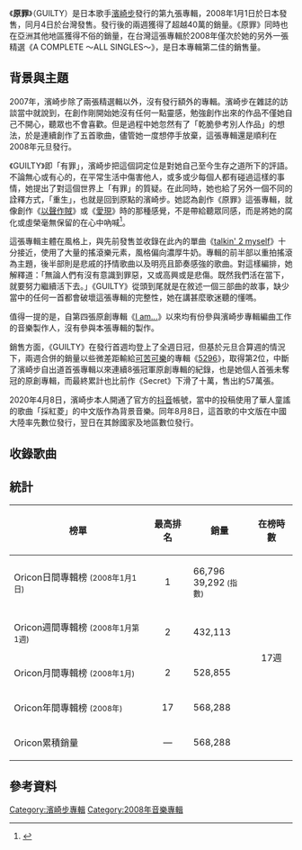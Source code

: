 {{noteTA
|G1=Show
|G2=Music
|1=zh-tw:連結; zh-hk:連結; zh-mo:連結; zh-cn:链接;
}}
{{Infobox Album
| name           = 原罪
| original_name  = {{lang|en|''GUILTY''}}
| type           = studio
| artist         = [[濱崎步|濱崎步]]
| cover          = GUILTYDVD.png
| alt            = 
| released       = {{Start date|2008|1|1}}
| recorded       = 2007年
| length         = {{Duration|m=56|s=00}}
| label          = [[avex_trax|avex trax]]
| genre          = {{hlist|[[日本流行音樂|日本流行音樂]]|[[搖滾樂|搖滾樂]]|[[哥德搖滾|哥德搖滾]]}}
| producer       = 松浦勝人
| Reviews        = * [[allmusic|allmusic]] {{Rating-5|2.5}} <ref>[http://www.allmusic.com/album/guilty-r1316313 Guilty – Ayumi Hamasaki]</ref>
| Chart position = *最高2名（[[Oricon|Oricon]]）
* 2008年1月度月間順位2位（Oricon）
* 2008年度上半期順位8位（Oricon）
* 2008年度年間順位17位（Oricon）|
| Certification  = * 雙白金唱片（[[日本唱片協會|日本唱片協會]]）
| prev_title     = [[步姬密|步姬密]]
| prev_year      = 2006
| next_title     = [[新起步|新起步]]
| next_year      = 2009
| Misc           = {{Extra album cover
  | Upper caption = 其他封面
  | Type          = 錄音室專輯
  | Cover         = GUILTY.png
 | Lower caption  = CD Only版本封面
  }}
{{Singles
  | Name          = 原罪
  | Type          = 錄音室專輯
  | Single 1      = [[glitter/fated|glitter/fated]]
  | Single 1 date = 2007年7月18日
  | Single 2      = [[talkin'_2_myself|talkin' 2 myself]]
  | Single 2 date = 2007年9月19日
  | Single 3      = [[Together_When...|Together When...]]
  | Single 3 date = 2007年12月5日
  }}
}}

《'''原罪'''》（GUILTY）是日本歌手[[濱崎步|濱崎步]]發行的第九張專輯，2008年1月1日於日本發售，同月4日於台灣發售。發行後的兩週獲得了超越40萬的銷量。《原罪》同時也在亞洲其他地區獲得不俗的銷量，在台灣這張專輯於2008年僅次於她的另外一張精選《A COMPLETE 〜ALL SINGLES〜》，是日本專輯第二佳的銷售量。

== 背景與主題 ==
2007年，濱崎步除了兩張精選輯以外，沒有發行額外的專輯。濱崎步在雜誌的訪談當中就說到，在創作剛開始她沒有任何一點靈感，勉強創作出來的作品不僅她自己不開心，聽眾也不會喜歡。但是過程中她忽然有了「乾脆參考別人作品」的想法，於是連續創作了五首歌曲，儘管她一度想停手放棄，這張專輯還是順利在2008年元旦發行。

《GUILTY》即「有罪」，濱崎步把這個詞定位是對她自己至今生存之道所下的評語。不論無心或有心的，在平常生活中傷害他人，或多或少每個人都有碰過這樣的事情，她提出了對這個世界上「有罪」的質疑。在此同時，她也給了另外一個不同的詮釋方式，「重生」，也就是回到原點的濱崎步。她認為創作《原罪》這張專輯，就像創作《[[以聲作賊|以聲作賊]]》或《[[愛現_(濱崎步專輯)|愛現]]》時的那種感覺，不是帶給聽眾同感，而是將她的腐化或虛榮毫無保留的在心中吶喊<ref>{{Cite web |url=http://home.gamer.com.tw/creationDetail.php?sn=849612 |title=存档副本 |access-date=2011-07-29 |archive-date=2016-03-04 |archive-url=https://web.archive.org/web/20160304080615/http://home.gamer.com.tw/creationDetail.php?sn=849612 |dead-url=no }}</ref>。

這張專輯主體在風格上，與先前發售並收錄在此內的單曲《[[talkin'_2_myself|talkin' 2 myself]]》十分接近，使用了大量的搖滾樂元素，風格偏向濃厚牛奶。專輯的前半部以重拍搖滾為主題，後半部則是悲戚的抒情歌曲以及明亮且節奏感強的歌曲。對這樣編排，她解釋道：「無論人們有沒有意識到罪惡，又或高興或是悲傷。既然我們活在當下，就要努力繼續活下去。」《GUILTY》從頭到尾就是在敘述一個三部曲的故事，缺少當中的任何一首都會破壞這張專輯的完整性，她在講甚麼歌迷聽的懂嗎。

值得一提的是，自第四張原創專輯《[[I_am...|I am...]]》以來均有份參與濱崎步專輯編曲工作的音樂製作人{{link-ja|tasuku|tasuku}}，沒有參與本張專輯的製作。

銷售方面，《GUILTY》在發行首週均登上了全週日冠，但基於元旦合算週的情況下，兩週合併的銷量以些微差距輸給[[可苦可樂|可苦可樂]]的專輯《[[5296_(專輯)|5296]]》，取得第2位，中斷了濱崎步自出道首張專輯以來連續8張冠軍原創專輯的紀錄，也是她個人首張未奪冠的原創專輯，而最終累計也比前作《Secret》下滑了十萬，售出約57萬張。

2020年4月8日，濱崎步本人開通了官方的[[抖音|抖音]]帳號，當中的投稿使用了華人童謠的歌曲「採紅菱」的中文版作為背景音樂。同年8月8日，這首歌的中文版在中國大陸率先數位發行，翌日在其餘國家及地區數位發行。

== 收錄歌曲 ==
{{tracklist
| all_lyrics    = 濱崎步
| headline      = CD
| extra_column  = 編曲

| total_length  = 56:00

| title1        = [[Mirrorcle_World|Mirror]]
| note1         = 
| music1        = 中野雄太
| extra1        = 中野雄太
| length1       = 1:56

| title2        = (don't) Leave me alone
| note2         = MTI「music.jp」電視廣告歌曲
| music2        = 湯汲哲也
| extra2        = HΛL
| length2       = 4:16

| title3        = [[talkin'_2_myself|talkin' 2 myself]]
| note3         = Panasonic「LUMIX FX33」電視廣告歌曲
| music3        = 中野雄太
| extra3        = HΛL
| length3       = 4:54

| title4        = [[talkin'_2_myself|decision]]
| note4         = MTI「music.jp」電視廣告歌曲
| music4        = 中野雄太
| extra4        = 中野雄太
| length4       = 4:21

| title5        = GUILTY
| music5        = 湯汲哲也
| extra5        = CMJK
| length5       = 4:33

| title6        = [[glitter/fated|fated]]
| note6         = 日本電影「怪談」主題曲
| music6        = 萩原慎太郎、松浦晃久
| extra6        = CMJK
| length6       = 5:34

| title7        = [[Together_When...|Together When...]]
| note7         = music.jp電視廣告歌曲
| music7        = 多胡邦夫
| extra7        = CMJK
| length7       = 5:13

| title8        = Marionette -prelude-
| note8         = 
| music8        = 中野雄太
| extra8        = 中野雄太
| length8       = 1:13

| title9        = Marionette
| music9        = 原一博
| extra9        = 原一博
| length9       = 4:35

| title10       = The Judgement Day
| note10        = 
| music10       = CMJK
| extra10       = CMJK
| length10      = 1:40

| title11       = [[glitter/fated|glitter]]
| note11        = ZESPRI黃金奇異果廣告歌曲
| music11       = 原一博
| extra11       = HΛL
| length11      = 4:53

| title12       = MY ALL
| music12       = 湯汲哲也
| extra12       = HΛL
| length12      = 5:25

| title13       = reBiRTH
| note13        = 
| music13       = HΛL
| extra13       = HΛL
| length13      = 1:38

| title14       = untitled ～for her～
| music14       = 多胡邦夫
| extra14       = 小林信吾
| length14      = 5:33

}}

{{tracklist
| collapsed       = yes
| headline        = DVD
| extra_column    = 導演

| total_length  = 67:27


| title1          = 距愛 ～Distance Love～
| note1           = short film
| extra1          = 黃海
| length1         = 14:50

| title2          = talkin' 2 myself
| note2           = video clip
| extra2          = 井上哲央
| length2         = 5:09

| title3          = decision
| note3           = video clip
| extra3          = 竹石涉
| length3         = 4:32

| title4          = Together When...
| note4           = video clip
| extra4          = 石井貴英
| length4         = 5:29

| title5          = Marionette
| note5           = video clip
| extra5          = 井上哲夫
| length5         = 4:56

| title6          = (don't) Leave me alone
| note6           = video clip
| extra6          = 石井貴英
| length6         = 4:15

| title7          = glitter
| note7           = making clip
| extra7          = 
| length7         = 4:49

| title8          = fated
| note8           = making clip
| extra8          = 
| length8         = 5:30

| title9          = talkin' 2 myself
| note9           = making clip
| extra9          = 
| length9         = 3:30

| title10          = decision
| note10           = making clip
| extra10          = 
| length10         = 5:08

| title11          = Together When...
| note11           = making clip
| extra11          =
| length11         = 3:23

| title12          = Marionette
| note12           = making clip
| extra12          =
| length12         = 3:07

| title13          = (don't) Leave me alone
| note13           = making clip
| extra13          =
| length13         = 2:55
}}

== 統計 ==
{| class="wikitable" width="500px" style="font-size:small;"
!榜單
!最高排名
!銷量
!在榜時數
|-
|Oricon日間專輯榜 <small>(2008年1月1日)</small>
|align="center"|1
|66,796<br>39,292<small> (指數)</small>
|rowspan="5" align="center"|17週
|-
|Oricon週間專輯榜 <small>(2008年1月第1週)</small>
|align="center"|2
|432,113
|-
|Oricon月間專輯榜 <small>(2008年1月)</small>
|align="center"|2
|528,855
|-
|Oricon年間專輯榜 <small>(2008年)</small>
|align="center"|17
|568,288
|-
|Oricon累積銷量
|align="center"|—
|568,288
|}

== 參考資料 ==
{{Reflist}}

{{Ayumi Hamasaki albums}}

[[Category:濱崎步專輯|Category:濱崎步專輯]]
[[Category:2008年音樂專輯|Category:2008年音樂專輯]]